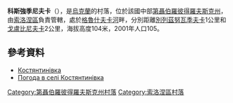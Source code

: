 {{coord|48|12|24|N|34|29|6|E|scale:30000_region:UA|display=title}}

'''科斯強季尼夫卡'''（{{lang-uk|Костянтинівка}}），是[[烏克蘭|烏克蘭]]的村落，位於該國中部[[第聶伯羅彼得羅夫斯克州|第聶伯羅彼得羅夫斯克州]]，由[[索洛涅區|索洛涅區]]負責管轄，處於[[格魯什夫卡河|格魯什夫卡河]]畔，分別距離[[別列茲努瓦季夫卡|別列茲努瓦季夫卡]]1公里和[[戈盧比尼夫卡|戈盧比尼夫卡]]2公里，海拔高度104米，2001年人口105。

==參考資料==
*[http://gska2.rada.gov.ua/pls/z7502/A005?rdat1=06.12.2007&rf7571=6404 Костянтинівка]{{dead link|date=2018年4月 |bot=InternetArchiveBot |fix-attempted=yes }}
* [http://weather.in.ua/ua/dnepropetrovskaja/11726 Погода в селі Костянтинівка]

{{DEFAULTSORT:Костянтинівка}}
[[Category:第聶伯羅彼得羅夫斯克州村落|Category:第聶伯羅彼得羅夫斯克州村落]]
[[Category:索洛涅區村落|Category:索洛涅區村落]]


{{Dnipropetrovsk-geo-stub}}